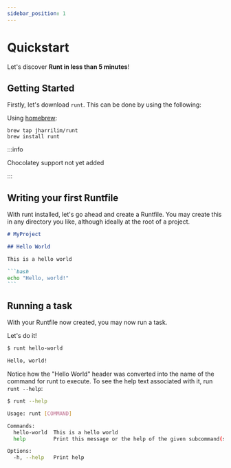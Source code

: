 ```yaml
---
sidebar_position: 1
---
```


# Quickstart

Let's discover **Runt in less than 5 minutes**!

## Getting Started

Firstly, let's download `runt`. This can be done by using the following:


<Tabs groupId="operating-systems">
<TabItem value="mac" label="macOS" default>

Using [homebrew](https://brew.sh/):

```shell
brew tap jharrilim/runt
brew install runt
```

</TabItem>
<TabItem value="win" label="Windows" className="yes">

:::info

Chocolatey support not yet added

:::
<!-- 
Using [chocolatey](https://chocolatey.org/):

```shell
choco install runt
``` -->

</TabItem>
</Tabs>

## Writing your first Runtfile

With runt installed, let's go ahead and create a Runtfile.
You may create this in any directory you like, although ideally
at the root of a project.


````md title="Runtfile" showLineNumbers
# MyProject

## Hello World

This is a hello world

```bash
echo "Hello, world!"
```
````

## Running a task

With your Runtfile now created, you may now run a task.

Let's do it!

```bash
$ runt hello-world

Hello, world!
```

Notice how the "Hello World" header was converted into
the name of the command for runt to execute. To see the
help text associated with it, run `runt --help`:

```bash
$ runt --help

Usage: runt [COMMAND]

Commands:
  hello-world  This is a hello world
  help         Print this message or the help of the given subcommand(s)

Options:
  -h, --help   Print help
```
